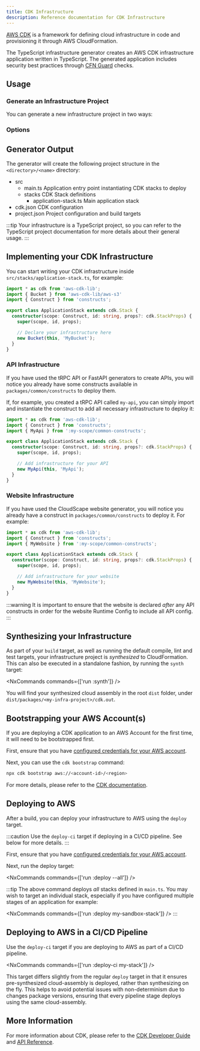 ```yaml
---
title: CDK Infrastructure
description: Reference documentation for CDK Infrastructure
---
```


[AWS CDK](https://docs.aws.amazon.com/cdk/v2/guide/home.html) is a framework for defining cloud infrastructure in code and provisioning it through AWS CloudFormation.

The TypeScript infrastructure generator creates an AWS CDK infrastructure application written in TypeScript. The generated application includes security best practices through [CFN Guard](https://docs.aws.amazon.com/cfn-guard/latest/ug/what-is-guard.html) checks.

## Usage

### Generate an Infrastructure Project

You can generate a new infrastructure project in two ways:

<RunGenerator generator="ts#infra" />

### Options

<GeneratorParameters generator="ts#infra" />

## Generator Output

The generator will create the following project structure in the `<directory>/<name>` directory:

<FileTree>

  - src
    - main.ts Application entry point instantiating CDK stacks to deploy
    - stacks CDK Stack definitions
      - application-stack.ts Main application stack
  - cdk.json CDK configuration
  - project.json Project configuration and build targets

</FileTree>

:::tip
Your infrastructure is a TypeScript project, so you can refer to the <Link path="guides/typescript-project">TypeScript project documentation</Link> for more details about their general usage.
:::

## Implementing your CDK Infrastructure

You can start writing your CDK infrastructure inside `src/stacks/application-stack.ts`, for example:

```ts title="src/stacks/application-stack.ts" {9-10}
import * as cdk from 'aws-cdk-lib';
import { Bucket } from 'aws-cdk-lib/aws-s3'
import { Construct } from 'constructs';

export class ApplicationStack extends cdk.Stack {
  constructor(scope: Construct, id: string, props?: cdk.StackProps) {
    super(scope, id, props);

    // Declare your infrastructure here
    new Bucket(this, 'MyBucket');
  }
}
```

### API Infrastructure

If you have used the <Link path="guides/trpc">tRPC API</Link> or <Link path="guides/fastapi">FastAPI</Link> generators to create APIs, you will notice you already have some constructs available in `packages/common/constructs` to deploy them.

If, for example, you created a tRPC API called `my-api`, you can simply import and instantiate the construct to add all necessary infrastructure to deploy it:

```ts title="src/stacks/application-stack.ts" {3, 9-10}
import * as cdk from 'aws-cdk-lib';
import { Construct } from 'constructs';
import { MyApi } from ':my-scope/common-constructs';

export class ApplicationStack extends cdk.Stack {
  constructor(scope: Construct, id: string, props?: cdk.StackProps) {
    super(scope, id, props);

    // Add infrastructure for your API
    new MyApi(this, 'MyApi');
  }
}
```

### Website Infrastructure

If you have used the <Link path="guides/react-website">CloudScape website</Link> generator, you will notice you already have a construct in `packages/common/constructs` to deploy it. For example:

```ts title="src/stacks/application-stack.ts" {3, 9-10}
import * as cdk from 'aws-cdk-lib';
import { Construct } from 'constructs';
import { MyWebsite } from ':my-scope/common-constructs';

export class ApplicationStack extends cdk.Stack {
  constructor(scope: Construct, id: string, props?: cdk.StackProps) {
    super(scope, id, props);

    // Add infrastructure for your website
    new MyWebsite(this, 'MyWebsite');
  }
}
```

:::warning
It is important to ensure that the website is declared _after_ any API constructs in order for the website <Link path="guides/react-website#runtime-configuration">Runtime Config</Link> to include all API config.
:::

## Synthesizing your Infrastructure

As part of your `build` target, as well as running the <Link path="guides/typescript-project#building">default compile, lint and test targets</Link>, your infrastructure project is _synthesized_ to CloudFormation. This can also be executed in a standalone fashion, by running the `synth` target:

<NxCommands commands={['run <my-infra>:synth']} />

You will find your synthesized cloud assembly in the root `dist` folder, under `dist/packages/<my-infra-project>/cdk.out`.

## Bootstrapping your AWS Account(s)

If you are deploying a CDK application to an AWS Account for the first time, it will need to be bootstrapped first.

First, ensure that you have [configured credentials for your AWS account](https://docs.aws.amazon.com/sdkref/latest/guide/access.html).

Next, you can use the `cdk bootstrap` command:

```bash
npx cdk bootstrap aws://<account-id>/<region>
```

For more details, please refer to the [CDK documentation](https://docs.aws.amazon.com/cdk/v2/guide/bootstrapping-env.html).

## Deploying to AWS

After a build, you can deploy your infrastructure to AWS using the `deploy` target.

:::caution
Use the `deploy-ci` target if deploying in a CI/CD pipeline. See below for more details.
:::

First, ensure that you have [configured credentials for your AWS account](https://docs.aws.amazon.com/sdkref/latest/guide/access.html).

Next, run the deploy target:

<NxCommands commands={['run <my-infra>:deploy --all']} />

:::tip
The above command deploys _all_ stacks defined in `main.ts`. You may wish to target an individual stack, especially if you have configured multiple stages of an application for example:

<NxCommands commands={['run <my-infra>:deploy my-sandbox-stack']} />
:::

## Deploying to AWS in a CI/CD Pipeline

Use the `deploy-ci` target if you are deploying to AWS as part of a CI/CD pipeline.

<NxCommands commands={['run <my-infra>:deploy-ci my-stack']} />

This target differs slightly from the regular `deploy` target in that it ensures pre-synthesized cloud-assembly is deployed, rather than synthesizing on the fly. This helps to avoid potential issues with non-determinism due to changes package versions, ensuring that every pipeline stage deploys using the same cloud-assembly.

## More Information

For more information about CDK, please refer to the [CDK Developer Guide](https://docs.aws.amazon.com/cdk/v2/guide/core_concepts.html) and [API Reference](https://docs.aws.amazon.com/cdk/api/v2/docs/aws-construct-library.html).
